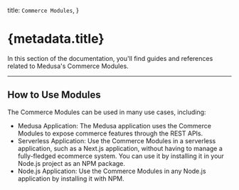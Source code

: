 
  title: `Commerce Modules`,
}

# {metadata.title}

In this section of the documentation, you'll find guides and references related to Medusa's Commerce Modules.

<ChildDocs onlyTopLevel={true} />

---

## How to Use Modules

The Commerce Modules can be used in many use cases, including:

- Medusa Application: The Medusa application uses the Commerce Modules to expose commerce features through the REST APIs.
- Serverless Application: Use the Commerce Modules in a serverless application, such as a Next.js application, without having to manage a fully-fledged ecommerce system. You can use it by installing it in your Node.js project as an NPM package.
- Node.js Application: Use the Commerce Modules in any Node.js application by installing it with NPM.
